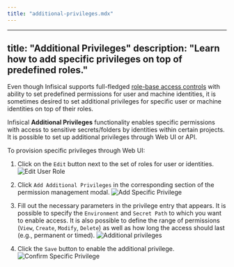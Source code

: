 ```yaml
---
title: "additional-privileges.mdx"
---
```


---
title: "Additional Privileges"
description: "Learn how to add specific privileges on top of predefined roles."
---

Even though Infisical supports full-fledged [role-base access controls](./role-based-access-controls) with ability to set predefined permissions for user and machine identities, it is sometimes desired to set additional privileges for specific user or machine identities on top of their roles.

Infisical **Additional Privileges** functionality enables specific permissions with access to sensitive secrets/folders by identities within certain projects. It is possible to set up additional privileges through Web UI or API. 

To provision specific privileges through Web UI: 
1. Click on the `Edit` button next to the set of roles for user or identities. 
![Edit User Role](/images/platform/access-controls/edit-role.png)

2. Click `Add Additional Privileges` in the corresponding section of the permission management modal.
![Add Specific Privilege](/images/platform/access-controls/add-additional-privileges.png)

3. Fill out the necessary parameters in the privilege entry that appears. It is possible to specify the `Environment` and `Secret Path` to which you want to enable access. 
It is also possible to define the range of permissions (`View`, `Create`, `Modify`, `Delete`) as well as how long the access should last (e.g., permanent or timed). 
![Additional privileges](/images/platform/access-controls/additional-privileges.png)

4. Click the `Save` button to enable the additional privilege.
![Confirm Specific Privilege](/images/platform/access-controls/confirm-additional-privileges.png)